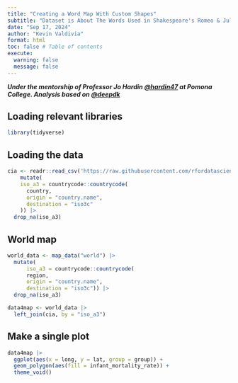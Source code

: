 ```yaml
---
title: "Creating a Word Map With Custom Shapes"
subtitle: "Dataset is About The Words Used in Shakespeare's Romeo & Juliet"
date: "Sep 17, 2024"
author: "Kevin Valdivia"
format: html
toc: false # Table of contents
execute: 
  warning: false
  message: false
---
```


***Under the mentorship of Professor Jo Hardin [\@hardin47](https://github.com/hardin47) at Pomona College. Analysis based on [\@deepdk](https://github.com/deepdk/TidyTuesday2024/tree/main/2024/week_38)***

## Loading relevant libraries
```r
library(tidyverse)
```


## Loading the data
```r
cia <- readr::read_csv('https://raw.githubusercontent.com/rfordatascience/tidytuesday/master/data/2024/2024-10-22/cia_factbook.csv') |> 
    mutate(
    iso_a3 = countrycode::countrycode(
      country,
      origin = "country.name",
      destination = "iso3c"
    )) |> 
  drop_na(iso_a3)
```

## World map
```r
world_data <- map_data("world") |> 
  mutate(
      iso_a3 = countrycode::countrycode(
      region,
      origin = "country.name",
      destination = "iso3c")) |> 
  drop_na(iso_a3)

data4map <- world_data |> 
  left_join(cia, by = "iso_a3")
```

## Make a single plot
```r
data4map |> 
  ggplot(aes(x = long, y = lat, group = group)) +
  geom_polygon(aes(fill = infant_mortality_rate)) +
  theme_void()
```


